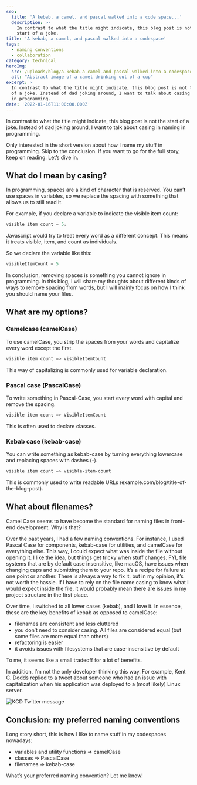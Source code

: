 ```yaml
---
seo:
  title: 'A kebab, a camel, and pascal walked into a code space...'
  description: >-
    In contrast to what the title might indicate, this blog post is not the
    start of a joke.
title: 'A kebab, a camel, and pascal walked into a codespace'
tags:
  - naming conventions
  - collaboration
category: technical
heroImg: 
  src: /uploads/blog/a-kebab-a-camel-and-pascal-walked-into-a-codespace/hero.png
  alt: "Abstract image of a camel drinking out of a cup"
excerpt: >
  In contrast to what the title might indicate, this blog post is not the start
  of a joke. Instead of dad joking around, I want to talk about casing in naming
  in programming.
date: '2022-01-16T11:00:00.000Z'
---
```


In contrast to what the title might indicate, this blog post is not the start of
a joke. Instead of dad joking around, I want to talk about casing in naming in
programming.

Only interested in the short version about how I name my stuff in programming.
Skip to the conclusion. If you want to go for the full story, keep on reading.
Let’s dive in.

## What do I mean by casing?

In programming, spaces are a kind of character that is reserved. You can’t use
spaces in variables, so we replace the spacing with something that allows us to
still read it.

For example, if you declare a variable to indicate the visible item count:

```typescript
visible item count = 5;
```

Javascript would try to treat every word as a different concept. This means it
treats visible, item, and count as individuals.

So we declare the variable like this:

```javascript
visibleItemCount = 5
```

In conclusion, removing spaces is something you cannot ignore in programming. In
this blog, I will share my thoughts about different kinds of ways to remove
spacing from words, but I will mainly focus on how I think you should name your
files.

## What are my options?

### Camelcase (camelCase)

To use camelCase, you strip the spaces from your words and capitalize every word
except the first.

```powershell
visible item count => visibleItemCount
```

This way of capitalizing is commonly used for variable declaration.

### Pascal case (PascalCase)

To write something in Pascal-Case, you start every word with capital and remove
the spacing.

```powershell
visible item count => VisibleItemCount
```

This is often used to declare classes.

### Kebab case (kebab-case)

You can write something as kebab-case by turning everything lowercase and
replacing spaces with dashes (-).

```powershell
visible item count => visible-item-count
```

This is commonly used to write readable URLs
(example.com/blog/title-of-the-blog-post).

## What about filenames?

Camel Case seems to have become the standard for naming files in front-end
development. Why is that?

Over the past years, I had a few naming conventions. For instance, I used Pascal
Case for components, kebab-case for utilities, and camelCase for everything
else. This way, I could expect what was inside the file without opening it. I
like the idea, but things get tricky when stuff changes. FYI, file systems that
are by default case insensitive, like macOS, have issues when changing caps and
submitting them to your repo. It’s a recipe for failure at one point or another.
There is always a way to fix it, but in my opinion, it’s not worth the hassle.
If I have to rely on the file name casing to know what I would expect inside the
file, it would probably mean there are issues in my project structure in the
first place.

Over time, I switched to all lower cases (kebab), and I love it. In essence,
these are the key benefits of kebab as opposed to camelCase:

- filenames are consistent and less cluttered
- you don’t need to consider casing. All files are considered equal (but some
  files are more equal than others)
- refactoring is easier
- it avoids issues with filesystems that are case-insensitive by default

To me, it seems like a small tradeoff for a lot of benefits.

In addition, I’m not the only developer thinking this way. For example, Kent C.
Dodds replied to a tweet about someone who had an issue with capitalization when
his application was deployed to a (most likely) Linux server.

![KCD Twitter message](/uploads/blog/a-kebab-a-camel-and-pascal-walked-into-a-codespace/kentcdodds-twitter-kebab.png 'KCD Twitter message')

## Conclusion: my preferred naming conventions

Long story short, this is how I like to name stuff in my codespaces nowadays:

- variables and utility functions => camelCase
- classes => PascalCase
- filenames => kebab-case&#x20;

What’s your preferred naming convention? Let me know!
